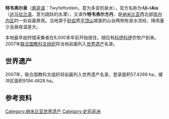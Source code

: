 {{Infobox settlement
|name                   = 特韦弗尔泉
|pushpin_map            = Namibia 
|pushpin_label_position =bottom
|pushpin_mapsize        =235
|pushpin_map_caption    =在纳米比亚的位置
|coordinates_region     = NA
|subdivision_type       = 国家
|subdivision_name       = {{flag|Namibia}}
|subdivision_type1      = 地区
|subdivision_name1      = [[库内内区|库内内区]]
|subdivision_type2      = 
|subdivision_name2      =
|subdivision_type3      = 
|subdivision_name3      = 
<!-- Area    --------------------->
|area_magnitude         = 
|unit_pref                = Imperial 
|area_footnotes           =
|area_total_km2           = <!-- ALL fields dealing with a measurements are subject to automatic unit conversion-->
|area_land_km2            = 0.574
|area_water_km2           = 0
|area_total_sq_mi         =
<!-- General information  --------------->
|timezone               = [[南非标准时间|南非标准时间]]
|utc_offset             = +1
|timezone_DST           = 
|utc_offset_DST         = 
|latd=20|latm=35|lats=26|latNS=S
|longd=14|longm=22|longs=20|longEW=E
|elevation_footnotes    =  <!--for references: use <ref> </ref> tags-->
|elevation_m            = 550
|elevation_ft           = 
|footnotes              = <ref name="Vogt">{{cite book
|title=National Monuments in Namibia
|pages=35–37
|last=Vogt
|first=Andreas
|publisher=Gamsberg Macmillan
|place=Windhoek
|date=2004
|edition=1<sup>st</sup>
|isbn=99916-0-593-2}}</ref><ref name="Govt">{{cite web
 |title=Twyfelfontein: a World Heritage Site 
 |publisher=Government of Namibia 
 |url=http://209.88.21.36/opencms/opencms/grnnet/AboutNamibia/land/Heritage.html 
 |accessdate=17 Aug 2010 
 |deadurl=yes 
 |archiveurl=https://web.archive.org/web/20110704124720/http://209.88.21.36/opencms/opencms/grnnet/AboutNamibia/land/Heritage.html 
 |archivedate=2011-07-04 
}}</ref>
}}
{{世界遗产概要表
|site_img = Image:Lion_Twyfelfontein_Namibia.JPG
|site_img_capt = 
|site_img_width = 275px
|zh_name = 特韦弗尔泉岩画
|en_name = Twyfelfontein or /Ui-//aes
|fr_name = Twyfelfontein ou /Ui-//aes
|country = {{NAM}}
|Region = 非洲
|area =  57.4269 ha
|criterion_c = (3), (5)
|rg_year = 2007年
|ex_rg_year = 
|remarks = 
|url_no = 1255
|map_img =
|map_img_width = 275px
|}}
'''特韦弗尔泉'''（[[南非语|南非语]]：Twyfelfontein，意为多变的泉水），官方名称为'''ǀUi-ǁAis'''（[[科伊科伊语|达马拉兰语]]，意为跳跃的水潭），又译作'''特韦弗尔方丹'''，是[[纳米比亚|纳米比亚]]西北部[[库内内区|库内内区]]的一处岩画景观。当地源于[[砂岩|砂岩]]质[[平顶山|平顶山]]坡面的山谷两侧有泉水流经，降雨量少且昼夜温差大。

本地最早由狩猎采集者在6,000多年前开始居住，随后有[[科伊科伊人|科伊科伊]]农牧户到来。2007年[[联合国教科文组织|联合国教科文组织]]将当地岩画列入[[世界遗产|世界遗产]]名录。

==世界遗产==
2007年，联合国教科文组织将岩画列入世界遗产名录，登录面积57.4269 ha，缓冲区面积9194.4828 ha。

{{世界遗产基准|3|5}}

==参考资料==
{{Reflist}}

{{commons|Twyfelfontein}}
{{DEFAULTSORT:T}}
[[Category:纳米比亚世界遗产|Category:纳米比亚世界遗产]]
[[Category:史前非洲|Category:史前非洲]]